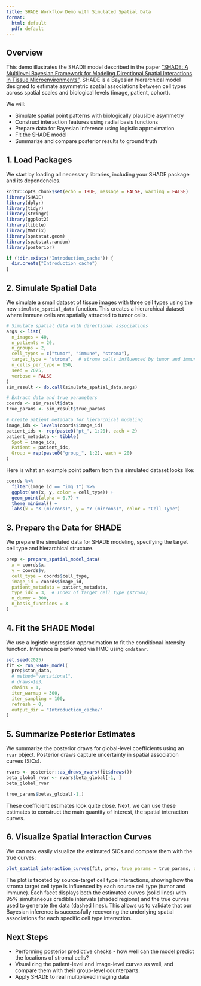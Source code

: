 ```yaml
---
title: SHADE Workflow Demo with Simulated Spatial Data
format:
  html: default
  pdf: default
---
```


## Overview

This demo illustrates the SHADE model described in the paper ["SHADE: A Multilevel Bayesian Framework for Modeling Directional Spatial Interactions in Tissue Microenvironments"](https://doi.org/10.1101/2025.06.24.661393). SHADE is a Bayesian hierarchical model designed to estimate asymmetric spatial associations between cell types across spatial scales and biological levels (image, patient, cohort).

We will:

- Simulate spatial point patterns with biologically plausible asymmetry
- Construct interaction features using radial basis functions
- Prepare data for Bayesian inference using logistic approximation
- Fit the SHADE model
- Summarize and compare posterior results to ground truth

## 1. Load Packages

We start by loading all necessary libraries, including your SHADE package and its dependencies.

```r
knitr::opts_chunk$set(echo = TRUE, message = FALSE, warning = FALSE)
library(SHADE)
library(dplyr)
library(tidyr)
library(stringr)
library(ggplot2)
library(tibble)
library(Matrix)
library(spatstat.geom)
library(spatstat.random)
library(posterior)

if (!dir.exists("Introduction_cache")) {
  dir.create("Introduction_cache")
}
```

## 2. Simulate Spatial Data

We simulate a small dataset of tissue images with three cell types using the new `simulate_spatial_data` function. This creates a hierarchical dataset where immune cells are spatially attracted to tumor cells.

```r
# Simulate spatial data with directional associations
args <- list(
  n_images = 40,
  n_patients = 20,
  n_groups = 2,
  cell_types = c("tumor", "immune", "stroma"),
  target_type = "stroma",  # stroma cells influenced by tumor and immune
  n_cells_per_type = 150,
  seed = 2025,
  verbose = FALSE
)
sim_result <- do.call(simulate_spatial_data,args)

# Extract data and true parameters
coords <- sim_result$data
true_params <- sim_result$true_params

# Create patient metadata for hierarchical modeling
image_ids <- levels(coords$image_id)
patient_ids <- rep(paste0("pt_", 1:20), each = 2)
patient_metadata <- tibble(
  Spot = image_ids,
  Patient = patient_ids,
  Group = rep(paste0("group_", 1:2), each = 20)
)
```

Here is what an example point pattern from this simulated dataset looks like:

```r
coords %>%
  filter(image_id == "img_1") %>%
  ggplot(aes(x, y, color = cell_type)) +
  geom_point(alpha = 0.7) +
  theme_minimal() +
  labs(x = "X (microns)", y = "Y (microns)", color = "Cell Type")
```

## 3. Prepare the Data for SHADE

We prepare the simulated data for SHADE modeling, specifying the target cell type and hierarchical structure.

```r
prep <- prepare_spatial_model_data(
  x = coords$x,
  y = coords$y,
  cell_type = coords$cell_type,
  image_id = coords$image_id,
  patient_metadata = patient_metadata,
  type_idx = 3,  # Index of target cell type (stroma)
  n_dummy = 300,
  n_basis_functions = 3
)
```

## 4. Fit the SHADE Model

We use a logistic regression approximation to fit the conditional intensity function. Inference is performed via HMC using `cmdstanr`.

```r
set.seed(2025)
fit <- run_SHADE_model(
  prep$stan_data,
  # method="variational",
  # draws=1e3,
  chains = 1,
  iter_warmup = 300,
  iter_sampling = 100,
  refresh = 0,
  output_dir = "Introduction_cache/"
)
```

## 5. Summarize Posterior Estimates

We summarize the posterior draws for global-level coefficients using an `rvar` object. Posterior draws capture uncertainty in spatial association curves (SICs).

```r
rvars <- posterior::as_draws_rvars(fit$draws())
beta_global_rvar <- rvars$beta_global[-1, ]
beta_global_rvar
```

```r
true_params$betas_global[-1,]
```

These coefficient estimates look quite close. Next, we can use these estimates to construct the main quantity of interest, the spatial interaction curves.

## 6. Visualize Spatial Interaction Curves

We can now easily visualize the estimated SICs and compare them with the true curves:

```r
plot_spatial_interaction_curves(fit, prep, true_params = true_params, distance_range = c(0, 80))
```

The plot is faceted by source-target cell type interactions, showing how the stroma target cell type is influenced by each source cell type (tumor and immune). Each facet displays both the estimated curves (solid lines) with 95% simultaneous credible intervals (shaded regions) and the true curves used to generate the data (dashed lines). This allows us to validate that our Bayesian inference is successfully recovering the underlying spatial associations for each specific cell type interaction.

## Next Steps

- Performing posterior predictive checks - how well can the model predict the locations of stromal cells?
- Visualizing the patient-level and image-level curves as well, and compare them with their group-level counterparts.
- Apply SHADE to real multiplexed imaging data  